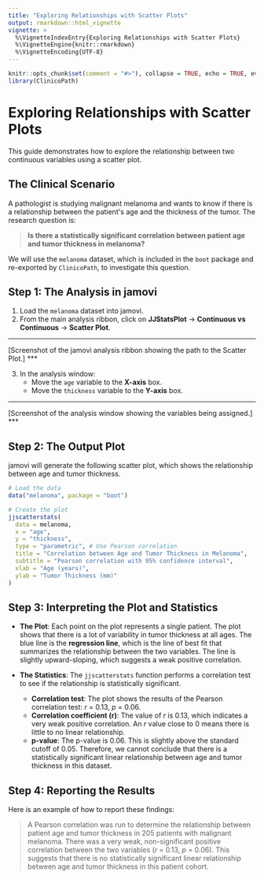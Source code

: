 ```yaml
---
title: "Exploring Relationships with Scatter Plots"
output: rmarkdown::html_vignette
vignette: >
  %\VignetteIndexEntry{Exploring Relationships with Scatter Plots}
  %\VignetteEngine{knitr::rmarkdown}
  %\VignetteEncoding{UTF-8}
---
```


```r
knitr::opts_chunk$set(comment = "#>"), collapse = TRUE, echo = TRUE, eval = TRUE, warning = FALSE, message = FALSE)
library(ClinicoPath)
```

# Exploring Relationships with Scatter Plots

This guide demonstrates how to explore the relationship between two continuous variables using a scatter plot.

## The Clinical Scenario

A pathologist is studying malignant melanoma and wants to know if there is a relationship between the patient\'s age and the thickness of the tumor. The research question is:

> **Is there a statistically significant correlation between patient age and tumor thickness in melanoma?**

We will use the `melanoma` dataset, which is included in the `boot` package and re-exported by `ClinicoPath`, to investigate this question.

## Step 1: The Analysis in jamovi

1.  Load the `melanoma` dataset into jamovi.
2.  From the main analysis ribbon, click on **JJStatsPlot** -> **Continuous vs Continuous** -> **Scatter Plot**.

***
[Screenshot of the jamovi analysis ribbon showing the path to the Scatter Plot.]
***

3.  In the analysis window:
    *   Move the `age` variable to the **X-axis** box.
    *   Move the `thickness` variable to the **Y-axis** box.

***
[Screenshot of the analysis window showing the variables being assigned.]
***

## Step 2: The Output Plot

jamovi will generate the following scatter plot, which shows the relationship between age and tumor thickness.

````r
# Load the data
data("melanoma", package = "boot")

# Create the plot
jjscatterstats(
  data = melanoma,
  x = "age",
  y = "thickness",
  type = "parametric", # Use Pearson correlation
  title = "Correlation between Age and Tumor Thickness in Melanoma",
  subtitle = "Pearson correlation with 95% confidence interval",
  xlab = "Age (years)",
  ylab = "Tumor Thickness (mm)"
)
````

## Step 3: Interpreting the Plot and Statistics

*   **The Plot**: Each point on the plot represents a single patient. The plot shows that there is a lot of variability in tumor thickness at all ages. The blue line is the **regression line**, which is the line of best fit that summarizes the relationship between the two variables. The line is slightly upward-sloping, which suggests a weak positive correlation.

*   **The Statistics**: The `jjscatterstats` function performs a correlation test to see if the relationship is statistically significant.
    *   **Correlation test**: The plot shows the results of the Pearson correlation test: *r* = 0.13, *p* = 0.06.
    *   **Correlation coefficient (r)**: The value of *r* is 0.13, which indicates a very weak positive correlation. An *r* value close to 0 means there is little to no linear relationship.
    *   **p-value**: The p-value is 0.06. This is slightly above the standard cutoff of 0.05. Therefore, we cannot conclude that there is a statistically significant linear relationship between age and tumor thickness in this dataset.

## Step 4: Reporting the Results

Here is an example of how to report these findings:

> A Pearson correlation was run to determine the relationship between patient age and tumor thickness in 205 patients with malignant melanoma. There was a very weak, non-significant positive correlation between the two variables (*r* = 0.13, *p* = 0.06). This suggests that there is no statistically significant linear relationship between age and tumor thickness in this patient cohort.